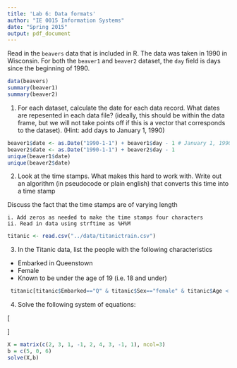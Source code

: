 ```yaml
---
title: 'Lab 6: Data formats'
author: "IE 0015 Information Systems"
date: "Spring 2015"
output: pdf_document
---
```


Read in the `beavers` data that is included in R.  The data was taken in 1990 in Wisconsin. For both the `beaver1` and `beaver2` dataset, the `day` field is days since the beginning of 1990.

```r
data(beavers)
summary(beaver1)
summary(beaver2)
```

1.  For each dataset, calculate the date for each data record. What dates are repesented in each data file? (ideally, this should be within the data frame, but we will not take points off if this is a vector that corresponds to the dataset). (Hint:  add days to January 1, 1990)

```r
beaver1$date <- as.Date("1990-1-1") + beaver1$day - 1 # January 1, 1990 should be 0 days
beaver2$date <- as.Date("1990-1-1") + beaver2$day - 1
unique(beaver1$date)
unique(beaver2$date)
```

2.  Look at the time stamps. What makes this hard to work with. Write out an algorithm (in pseudocode or plain english) that converts this time into a time stamp

Discuss the fact that the time stamps are of varying length

    i. Add zeros as needed to make the time stamps four characters
    ii. Read in data using strftime as %H%M


```r
titanic <- read.csv("../data/titanictrain.csv")
```

3.  In the Titanic data, list the people with the following characteristics
  -  Embarked in Queenstown
  -  Female
  -  Known to be under the age of 19 (i.e. 18 and under)
  
```r
 titanic[titanic$Embarked=="Q" & titanic$Sex=="female" & titanic$Age < 19 & !is.na(titanic$Age),"Name"]
```

4.  Solve the following system of equations:

\[
  \begin{aligned}
  2 x_1  - x_2  + 3 x_3  = 5 \\
  3 x_1  + 2 x_2  - x_3  = 0 \\
  x_1  + 4 x_2  + x_3  = 6
  \end{aligned}
\]

```r
X = matrix(c(2, 3, 1, -1, 2, 4, 3, -1, 1), ncol=3)
b = c(5, 0, 6)
solve(X,b)
```
